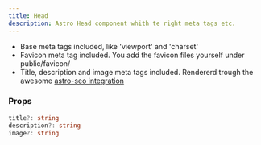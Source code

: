 ```yaml
---
title: Head
description: Astro Head component whith te right meta tags etc.
---
```


- Base meta tags included, like 'viewport' and 'charset'
- Favicon meta tag included. You add the favicon files yourself under public/favicon/
- Title, description and image meta tags included. Rendererd trough the awesome [astro-seo integration](https://github.com/jonasmerlin/astro-seo#readme)

### Props
```ts
title?: string
description?: string
image?: string
```